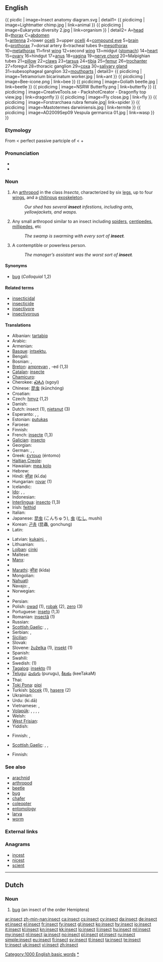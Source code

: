 ==English==
{{ picdic
| image=Insect anatomy diagram.svg
| detail1=
{{ picdicimg | image=Lightmatter chimp.jpg | link=animal }}
{{ picdicimg | image=Eukaryota diversity 2.jpg | link=organism }}
| detail2=
A=[[head]]
B=[[thorax]]
C=[[abdomen]]<br>
1=[[antenna]]
2=lower [[ocelli]]
3=upper [[ocelli]]
4=[[compound eye]]
5=[[brain]]
6=[[prothorax]]
7=dorsal artery
8=tracheal tubes
9=[[mesothorax]]
10=[[metathorax]]
11=first [[wing]]
12=second [[wing]]
13=midgut ([[stomach]])
14=[[heart]]
15=[[ovary]]
16=hindgut
17=[[anus]]
18=[[vagina]]
19=[[nerve chord]]
20=Malpighian tubes
21=[[pillow]]
22=[[claw]]s
23=[[tarsus]]
24=[[tibia]]
25=[[femur]]
26=[[trochanter]]
27=foregut
28=thoracic ganglion
29=[[coxa]]
30=[[salivary gland]]
31=subesophageal ganglion
32=[[mouthpart]]s
| detail3=
{{ picdicimg | image=Tetramorium bicarinatum worker.jpg | link=ant }}
{{ picdicimg | image=Bee-icone.png | link=bee }}
{{ picdicimg | image=Goliath beetle.jpg | link=beetle }}
{{ picdicimg | image=NSRW Butterfly.png | link=butterfly }}
{{ picdicimg | image=CreativeTools.se - PackshotCreator - Dragonfly top view.jpg | link=dragonfly }}
{{ picdicimg | image=Fly close.jpg | link=fly }}
{{ picdicimg | image=Forstrarchaea rubra female.jpg| link=spider }} <!-- insect, colloquial -->
{{ picdicimg | image=Mastotermes darwiniensis.jpg | link=termite }}
{{ picdicimg | image=AD2009Sep09 Vespula germanica 01.jpg | link=wasp }}
}}

===Etymology===
From {{etyl|la|en}} {{term|insectum||cut up|lang=la}} < perfect passive partciple of {{term|inseco|insecō|I cut up|lang=la}} < {{term|in-||lang=la}} + {{term|seco|secō|I cut|lang=la}}

===Pronunciation===
* {{audio|en-us-insect.ogg|Audio (US)}}
* {{rhymes|ɛkt}}

===Noun===
{{en-noun}}

# An [[arthropod]] in the class ''Insecta'', characterized by six [[leg]]s, up to four [[wing]]s, and a [[chitin]]ous [[exoskeleton]].
#: ''Our shed has several '''insect''' infestions, including ants, yellowjackets, and wasps.''
# {{colloquial}} Any small arthropod similar to an insect including [[spider]]s, [[centipede]]s, [[millipede]]s, etc
#: ''The swamp is swarming with every sort of '''insect'''.''
# A contemptible or powerless person.
#: ''The manager’s assistant was the worst sort of '''insect'''.''

====Synonyms====
* [[bug]] (''Colloquial'' 1,2)

====Related terms====
* [[insecticidal]]
* [[insecticide]]
* [[insectivore]]
* [[insectivorous]]

====Translations====
{{trans-top|arthropod}}
* Albanian: [[tartabiq]]
* Arabic: {{t-|ar|حشرة|f|alt=حَشَرة|tr=Hashara(t)}}
* Armenian: {{t-|hy|միջատ|tr=miǰat}}
* [[Basque]]: [[intsektu]], {{t-|eu|zomorro|xs=Basque}}
* Bengali: {{tø|bn|পোকা|tr=pokā|sc=Beng}}
* Bosnian: {{t-|bs|insekt|m}}, {{t-|bs|buba|f}}
* [[Breton]]: [[amprevan]] {{m}}, -ed {{p}} (1,3)<!--Are numbers here even needed anymore?-->
* [[Catalan]]: [[insecte]]
* [[Chamicuro]]: {{tø|ccc|sokajsu}}
* Cherokee: [[ᏍᎪᏱ]] (sgoyi)
* Chinese: [[昆虫]] (kūnchóng)
* Croatian: {{t-|hr|kukac|m|alt=kúkac}}
* Czech: [[hmyz]] {{m}} (1,2)<!--Numbers? Still?-->
* Danish: {{t-|da|insekt}}
* Dutch: insect {{n}} (1), [[nietsnut]] (3)
* Esperanto: {{qualifier|male or female}} {{t-|eo|insekto|xs=Esperanto}}, {{qualifier|male}} {{t|eo|virinsekto|xs=Esperanto}}, {{qualifier|female}} {{t|eo|insektino|xs=Esperanto}}
* Estonian: [[putukas]]
* Faroese: {{t-|fo|skordýr|xs=Faroese}}
* Finnish: {{t+|fi|hyönteinen}}
* French: [[insecte]] {{m}} (1,3)
* [[Galician]]: [[insecto]]
* Georgian: {{t-|ka|მწერი|tr=mts‘eri|sc=Geor|xs=Georgian}}
* German: {{t+|de|Insekt|n}}, {{t-|de|Kerbtier|n}}, {{t+|de|Kerf|m}}
* Greek: [[έντομο]] {{n}} (éntomo)
* [[Haitian Creole]]: {{tø|ht|ensèk}}
* Hawaiian: [[mea kolo]]
* Hebrew: {{t+|he|חרק|m|tr=kharák}}
* Hindi: [[कीड़ा]] (kī.da)
* Hungarian: [[rovar]] (1)
* Icelandic: {{t+|is|skordýr|n}}
* [[Ido]]: {{qualifier|male or female}} {{t|io|insekto}}, {{qualifier|male}} {{t|io|insektulo}}, {{qualifier|female}} {{t|io|insektino}}
* Indonesian: {{t+|id|serangga|xs=Indonesian}}
* [[Interlingua]]: [[insecto]] (1,3)
* Irish: [[feithid]]
* Italian: {{t+|it|insetto}}
* Japanese: [[昆虫]] (こんちゅう), [[虫]] ([[むし]], mushi)
* Korean: [[곤충]] (昆蟲, gonchung)
* Latin: {{t-|la|insectum|n|alt=īnsectum}}
{{trans-mid}}
* Latvian: [[kukaiņi]], {{t|lv|kukainis|m}}, {{t|lv|insekts|m}}
* Lithuanian: {{t-|lt|vabzdys|m|xs=Lithuanian}}
* [[Lojban]]: [[cinki]]
* Maltese: {{t-|mt|insett|m|xs=Maltese}}
* [[Manx]]: {{t-|gv|beisteig|xs=Manx}}
* {{trreq|mi}}
* [[Marathi]]: [[कीडा]] (kīda)
* Mongolian: {{t-|mn|шавьж|tr=šav'ž|sc=Cyrl|xs=Mongolian}}
* [[Nahuatl]]: {{t|nah|yolkatsin|xs=Nahuatl}}
* Navajo: {{tø|nv|chʼosh bijáád hastání}}, {{tø|nv|chʼosh}}
* Norwegian: {{t+|no|insekt|n}}
* {{trreq|ang}}
* Persian: {{t|fa|حشره‌ها|tr=hašaraha|xs=Persian}}
* Polish: [[owad]] {{m}} (1), [[robak]] {{m}} (2), [[zero]] {{n}} (3)
* Portuguese: [[inseto]] {{m}} (1,3)
* Romanian: [[insectă]] {{f}} (1)
* Russian: {{t+|ru|насекомое|n|tr=nasekómoje}}
* [[Scottish Gaelic]]: {{t|gd|meanbh-fhrìde|f}}, {{t|gd|frìde|f}}, {{t|gd|biastag|f}}
* Serbian: {{t-|sr|buba|f}}, {{t-|sr|kukac|m}}
* [[Sicilian]]: {{t|scn|insettu|m|xs=Sicilian}}
* Slovak: {{t-|sk|hmyz}}
* Slovene: [[žuželka]] {{f}} (1), [[insekt]] {{m}} (1)
* Spanish: {{t+|es|insecto|m}}
* Swahili: {{t+|sw|mdudu|xs=Swahili}}
* Swedish: {{t|sv|insekt|c}} (1)
* [[Tagalog]]: [[insekto]] {{f}} (1)
* [[Telugu]]: [[పురుగు]] (purugu), [[కీటకం]] (keeTakaM)
* Thai: {{t-|th|แมลง|tr=maelong}}
* [[Toki Pona]]: [[pipi]]
* Turkish: [[böcek]] (1), [[haşere]] (2)
* Ukrainian: {{t+|uk|комаха|f|xs=Ukrainian}}
* Urdu: {{ur-Arab|[[کیڑا]]}} (ki.dā)
* Vietnamese: {{t+|vi|sâu bọ|xs=Vietnamese}}, {{t+|vi|côn trùng|xs=Vietnamese}}
* [[Volapük]]: {{qualifier|male or female}} {{t|vo|näsäk}}, {{qualifier|male}} {{t|vo|hinäsäk}}, {{qualifier|female}} {{t|vo|jinäsäk}}, {{qualifier|obsolete}} {{t|vo|sök}}, {{qualifier|obsolete}} {{t|vo|lunim}}
* Welsh: {{t+|cy|pryfyn|xs=Welsh}}
* [[West Frisian]]: {{t|fy|ynsekt|xs=West Frisian}}
* Yiddish: {{t-|yi|אינסעקט|m|tr=insekt, inssekt|xs=Yiddish}}
{{trans-bottom}}

{{trans-top|colloquial: any small arthropod}}
* Finnish: {{t+|fi|ötökkä}}, {{t|fi|öttiäinen}}
{{trans-mid}}
* [[Scottish Gaelic]]: {{t|gd|meanbh-fhrìde|f}}, {{t|gd|frìde|f}}, {{t|gd|biastag|f}}
{{trans-bottom}}

{{trans-top|contemptible or powerless person}}
* Finnish: {{t|fi|nilviäinen}}
{{trans-mid}}
{{trans-bottom}}

===See also===
* [[arachnid]]
* [[arthropod]]
* [[beetle]]
* [[bug]]
* [[chafer]]
* [[coleopter]]
* [[entomology]]
* [[larva]]
* [[worm]]

===External links===
{{projectlinks
|pedia
|species
|page2=insecta
|quote
|commons}}

===Anagrams===
* [[incest#English|incest]]
* [[nicest#English|nicest]]
* [[scient#English|scient]]

[[Category:1000 English basic words]]
[[Category:Insects|*]]

----

==Dutch==
{{wikipedia|lang=nl}}

===Noun===
{{infl|nl|noun|g=n}}

# [[bug]] (an insect of the order Hemiptera)

{{tbot entry|Dutch|bug|2010|March|nl}}

[[ar:insect]]
[[zh-min-nan:insect]]
[[ca:insect]]
[[cs:insect]]
[[cy:insect]]
[[da:insect]]
[[de:insect]]
[[et:insect]]
[[el:insect]]
[[fr:insect]]
[[fy:insect]]
[[gl:insect]]
[[ko:insect]]
[[hy:insect]]
[[io:insect]]
[[it:insect]]
[[kl:insect]]
[[kn:insect]]
[[kk:insect]]
[[lo:insect]]
[[li:insect]]
[[hu:insect]]
[[ml:insect]]
[[my:insect]]
[[nl:insect]]
[[ja:insect]]
[[no:insect]]
[[pl:insect]]
[[pt:insect]]
[[ru:insect]]
[[simple:insect]]
[[eu:insect]]
[[fi:insect]]
[[sv:insect]]
[[tl:insect]]
[[ta:insect]]
[[te:insect]]
[[tr:insect]]
[[uk:insect]]
[[vi:insect]]
[[zh:insect]]